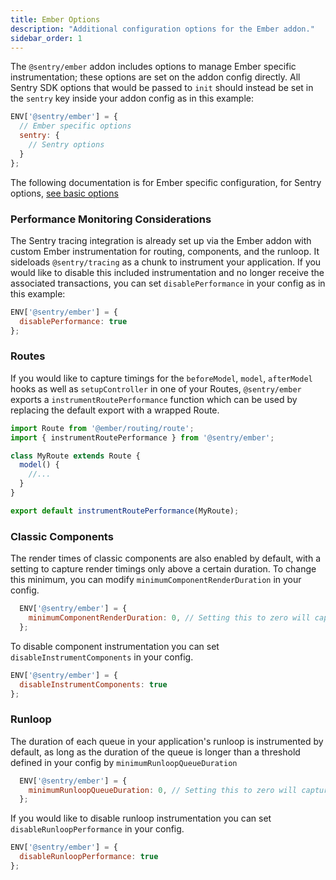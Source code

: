 ```yaml
---
title: Ember Options
description: "Additional configuration options for the Ember addon."
sidebar_order: 1
---
```


The `@sentry/ember` addon includes options to manage Ember specific instrumentation; these options are set on the addon config directly. All Sentry SDK options that would be passed to `init` should instead be set in the `sentry` key inside your addon config as in this example:

```javascript
ENV['@sentry/ember'] = {
  // Ember specific options
  sentry: {
    // Sentry options
  }
};
```

The following documentation is for Ember specific configuration, for Sentry options, [see basic options](/platforms/javascript/guides/ember/configuration/options)

### Performance Monitoring Considerations

The Sentry tracing integration is already set up via the Ember addon with custom Ember instrumentation for routing, components, and the runloop. It sideloads `@sentry/tracing` as a chunk to instrument your application. If you would like to disable this included instrumentation and no longer receive the associated transactions, you can set `disablePerformance` in your config as in this example:

```javascript
ENV['@sentry/ember'] = {
  disablePerformance: true
};
```

### Routes

If you would like to capture timings for the `beforeModel`, `model`, `afterModel` hooks as well as `setupController` in one of your Routes, `@sentry/ember` exports a `instrumentRoutePerformance` function which can be used by replacing the default export with a wrapped Route.

```javascript
import Route from '@ember/routing/route';
import { instrumentRoutePerformance } from '@sentry/ember';

class MyRoute extends Route {
  model() {
    //...
  }
}

export default instrumentRoutePerformance(MyRoute);
```

### Classic Components
The render times of classic components are also enabled by default, with a setting to capture render timings only above a certain duration. To change this minimum, you can modify `minimumComponentRenderDuration` in your config.

```javascript
  ENV['@sentry/ember'] = {
    minimumComponentRenderDuration: 0, // Setting this to zero will capture all classic components.
  };
```

To disable component instrumentation you can set `disableInstrumentComponents` in your config.
```javascript
ENV['@sentry/ember'] = {
  disableInstrumentComponents: true
};
```

### Runloop
The duration of each queue in your application's runloop is instrumented by default, as long as the duration of the queue is longer than a threshold defined in your config by `minimumRunloopQueueDuration`

```javascript
  ENV['@sentry/ember'] = {
    minimumRunloopQueueDuration: 0, // Setting this to zero will capture all runloop queue durations
  };
```

If you would like to disable runloop instrumentation you can set `disableRunloopPerformance` in your config.
```javascript
ENV['@sentry/ember'] = {
  disableRunloopPerformance: true
};
```
